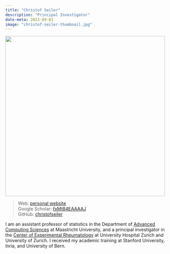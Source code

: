 ```yaml
---
title: "Christof Seiler"
description: "Principal Investigator"
date-meta: 2023-09-01
image: "christof-seiler-thumbnail.jpg"
---
```


![](christof-seiler.jpg){width="500" fig-align="center"}

> Web: [personal website](https://christofseiler.github.io)\
> Google Scholar: [fxMt84EAAAAJ](https://scholar.google.com/citations?user=fxMt84EAAAAJ&hl=en)\
> GitHub: [christofseiler](https://github.com/christofseiler)\

I am an assistant professor of statistics in the Department of [Advanced Computing Sciences](https://www.maastrichtuniversity.nl/dacs) at Maastricht University, and a principal investigator in the [Center of Experimental Rheumatology](https://www.usz.ch/en/department/rheumatology/research-at-the-clinic-for-rheumatology/research-focus-of-the-clinic-for-rheumatology/research-group-christof-seiler/) at University Hospital Zurich and University of Zurich. I received my academic training at Stanford University, Inria, and University of Bern.
